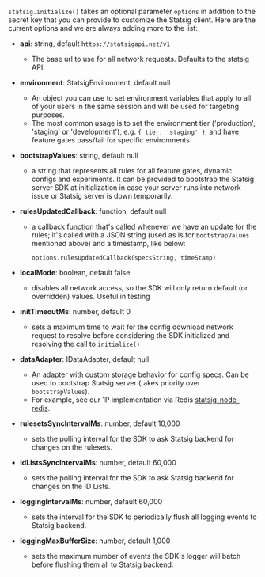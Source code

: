 `statsig.initialize()` takes an optional parameter `options` in addition to the secret key that you can provide to customize the Statsig client. Here are the current options and we are always adding more to the list:

- **api**: string, default `https://statsigapi.net/v1`
  - The base url to use for all network requests. Defaults to the statsig API.
- **environment**: StatsigEnvironment, default null

  - An object you can use to set environment variables that apply to all of your users in the same session and will be used for targeting purposes.
  - The most common usage is to set the environment tier ('production', 'staging' or 'development'), e.g. `{ tier: 'staging' }`, and have feature gates pass/fail for specific environments.

- **bootstrapValues**: string, default null
  - a string that represents all rules for all feature gates, dynamic configs and experiments. It can be provided to bootstrap the Statsig server SDK at initialization in case your server runs into network issue or Statsig server is down temporarily.
- **rulesUpdatedCallback**: function, default null

  - a callback function that's called whenever we have an update for the rules; it's called with a JSON string (used as is for `bootstrapValues` mentioned above) and a timestamp, like below:

    ```
    options.rulesUpdatedCallback(specsString, timeStamp)
    ```

- **localMode**: boolean, default false
  - disables all network access, so the SDK will only return default (or overridden) values. Useful in testing
- **initTimeoutMs**: number, default 0
  - sets a maximum time to wait for the config download network request to resolve before considering the SDK initialized and resolving the call to `initialize()`
- **dataAdapter**: IDataAdapter, default null
  - An adapter with custom storage behavior for config specs. Can be used to bootstrap Statsig server (takes priority over `bootstrapValues`).
  - For example, see our 1P implementation via Redis [statsig-node-redis](https://github.com/statsig-io/node-js-server-sdk-redis).
- **rulesetsSyncIntervalMs**: number, default 10,000
  - sets the polling interval for the SDK to ask Statsig backend for changes on the rulesets.
- **idListsSyncIntervalMs**: number, default 60,000
  - sets the polling interval for the SDK to ask Statsig backend for changes on the ID Lists.
- **loggingIntervalMs**: number, default 60,000
  - sets the interval for the SDK to periodically flush all logging events to Statsig backend.
- **loggingMaxBufferSize**: number, default 1,000
  - sets the maximum number of events the SDK's logger will batch before flushing them all to Statsig backend.
